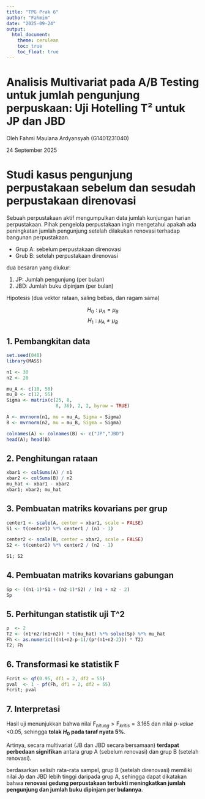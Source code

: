 ---
title: "TPG Prak 6"
author: "Fahmim"
date: "2025-09-24"
output: 
  html_document:
    theme: cerulean
    toc: true
    toc_float: true
---

# Analisis Multivariat pada A/B Testing untuk jumlah pengunjung perpuskaan: Uji Hotelling T² untuk JP dan JBD

Oleh Fahmi Maulana Ardyansyah (G1401231040)

24 September 2025

# Studi kasus pengunjung perpustakaan sebelum dan sesudah perpustakaan direnovasi
Sebuah perpustakaan aktif mengumpulkan data jumlah kunjungan harian perpustakaan. Pihak pengelola perpustakaan ingin mengetahui apakah ada peningkatan jumlah pengunjung setelah dilakukan renovasi terhadap bangunan perpustakaan.

* Grup A: sebelum perpustakaan direnovasi
* Grub B: setelah perpustakaan direnovasi

dua besaran yang diukur:

1. JP: Jumlah pengunjung (per bulan)
2. JBD: Jumlah buku dipinjam (per bulan)

Hipotesis (dua vektor rataan, saling bebas, dan ragam sama)

$$
H_0 : \mu_A = \mu_B
$$
$$
H_1 : \mu_A \neq \mu_B
$$


## 1. Pembangkitan data
```{r}
set.seed(040)
library(MASS)

n1 <- 30
n2 <- 28

mu_A <- c(10, 50)
mu_B <- c(12, 55)
Sigma <- matrix(c(25, 8,
                  8, 36), 2, 2, byrow = TRUE)

A <- mvrnorm(n1, mu = mu_A, Sigma = Sigma)
B <- mvrnorm(n2, mu = mu_B, Sigma = Sigma)

colnames(A) <- colnames(B) <- c("JP","JBD")
head(A); head(B)
```
## 2. Penghitungan rataan
```{r}
xbar1 <- colSums(A) / n1
xbar2 <- colSums(B) / n2
mu_hat <- xbar1 - xbar2
xbar1; xbar2; mu_hat
```

## 3. Pembuatan matriks kovarians per grup
```{r}
center1 <- scale(A, center = xbar1, scale = FALSE)
S1 <- t(center1) %*% center1 / (n1 - 1)

center2 <- scale(B, center = xbar2, scale = FALSE)
S2 <- t(center2) %*% center2 / (n2 - 1)

S1; S2
```

## 4. Pembuatan matriks kovarians gabungan
```{r}
Sp <- ((n1-1)*S1 + (n2-1)*S2) / (n1 + n2 - 2)
Sp
```

## 5. Perhitungan statistik uji T^2
```{r}
p  <- 2
T2 <- (n1*n2/(n1+n2)) * t(mu_hat) %*% solve(Sp) %*% mu_hat
Fh <- as.numeric(((n1+n2-p-1)/(p*(n1+n2-2))) * T2)
T2; Fh
```

## 6. Transformasi ke statistik F
```{r}
Fcrit <- qf(0.95, df1 = 2, df2 = 55)
pval  <- 1 - pf(Fh, df1 = 2, df2 = 55)
Fcrit; pval
```

## 7. Interpretasi
Hasil uji menunjukkan bahwa nilai $\text{F}_{hitung} > \text{F}_{kritis} = 3.165$ dan nilai _p-value_ <0.05, sehingga **tolak $H_0$ pada taraf nyata 5%**.

Artinya, secara multivariat (JB dan JBD secara bersamaan) **terdapat perbedaan signifikan** antara grup A (sebelum renovasi) dan grup B (setelah renovasi).

berdasarkan selisih rata-rata sampel, grup B (setelah direnovasi) memiliki nilai Jp dan JBD lebih tinggi daripada grup A, sehingga dapat dikatakan bahwa **renovasi gedung perpustakaan terbukti meningkatkan jumlah pengunjung dan jumlah buku dipinjam per bulannya**.